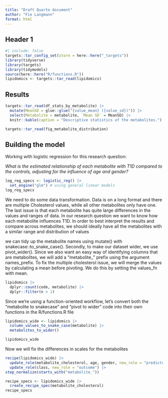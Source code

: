 ```yaml
---
title: "Draft Quarto document"
author: "Fie Langmann"
format: html
---
```


## Header 1

```r
#| include: false
targets::tar_config_set(store = here::here("_targets"))
library(tidyverse)
library(targets)
library(tidymodels)
source(here::here("R/functions.R"))
lipidomics <- targets::tar_read(lipidomics)
```

## Results

```r
targets::tar_read(df_stats_by_metabolite) |>
  mutate(MeanSD = glue::glue("{value_mean} ({value_sd})")) |>
  select(Metabolite = metabolite, `Mean SD` = MeanSD) |>
  knitr::kable(caption = "Descriptive statistics of the metabolites.")
```

```r
targets::tar_read(fig_metabolite_distribution)
```

## Building the model

Working with logistic regression for this research question:

*What is the estimated relationship of each metabolite with T1D compared
to the controls, adjusting for the influence of age and gender?*

```r
log_reg_specs <- logistic_reg() |>
  set_engine("glm") # using general linear models
log_reg_specs
```

We need to do some data transformation. Data is on a long format and
there are multiple Cholesterol values, while all other metabolites only
have one. The last issue is that each metabolite has quite large
differences in the values and ranges of data. In our research question
we want to know how each metabolite influences T1D. In order to best
interpret the results and compare across metabolites, we should ideally
have all the metabolites with a similar range and distribution of values

we can tidy up the metabolite names using mutate() with
snakecase::to_snake_case(). Secondly, to make our dataset wider, we use
pivot_wider(). Since we also want an easy way of identifying columns
that are metabolites, we will add a "metabolite\_" prefix using the
argument names_prefix. To fix the multiple cholesterol issue, we will
merge the values by calculating a mean before pivoting. We do this by
setting the values_fn with mean.

```r
lipidomics |>
  dplyr::count(code, metabolite) |>
  dplyr::filter(n > 1)
```

Since we’re using a function-oriented workflow, let’s convert both the
“metabolite to snakecase” and “pivot to wider” code into their own
functions in the R/functions.R file

```r
lipidomics_wide <- lipidomics |>
  column_values_to_snake_case(metabolite) |>
  metabolites_to_wider()

lipidomics_wide
```

Now we will fix the differences in scales for the metabolites

```r
recipe(lipidomics_wide) |>
  update_role(metabolite_cholesterol, age, gender, new_role = "predictor") |>
  update_role(class, new_role = "outcome") |>
step_normalize(starts_with("metabolite_"))
```

```r
recipe_specs <- lipidomics_wide |>
  create_recipe_spec(metabolite_cholesterol)
recipe_specs
```
